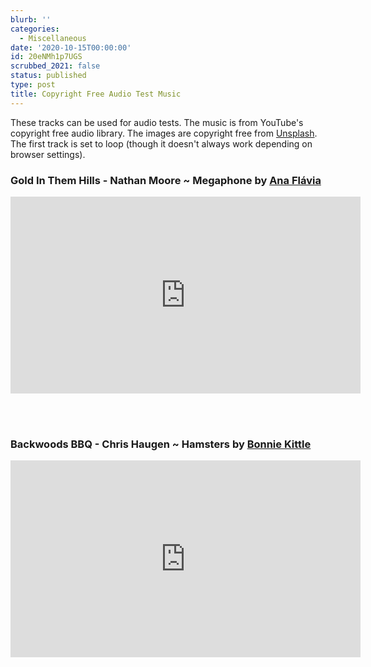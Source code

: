 ```yaml
---
blurb: ''
categories:
  - Miscellaneous
date: '2020-10-15T00:00:00'
id: 20eNMh1p7UGS
scrubbed_2021: false
status: published
type: post
title: Copyright Free Audio Test Music
---
```


These tracks can be used for audio tests. The music is from YouTube's copyright free audio library. The images are copyright free from [Unsplash](https://unsplash.com). The first track is set to loop (though it doesn't always work depending on browser settings).

### Gold In Them Hills - Nathan Moore ~ Megaphone by [Ana Flávia](https://unsplash.com/@anafsnt)

<iframe width="560" height="315" src="https://www.youtube.com/embed/dYidxJ_gKd8?playlist=dYidxJ_gKd8&loop=1&autoplay=1" frameborder="0" allow="accelerometer; autoplay; clipboard-write; encrypted-media; gyroscope; picture-in-picture" allowfullscreen></iframe>

<br /><br />

### Backwoods BBQ - Chris Haugen ~ Hamsters by [Bonnie Kittle](https://unsplash.com/@bonniekdesign)

<iframe width="560" height="315" src="https://www.youtube.com/embed/Puq9vVwsrqA" frameborder="0" allow="accelerometer; autoplay; clipboard-write; encrypted-media; gyroscope; picture-in-picture" allowfullscreen></iframe>
